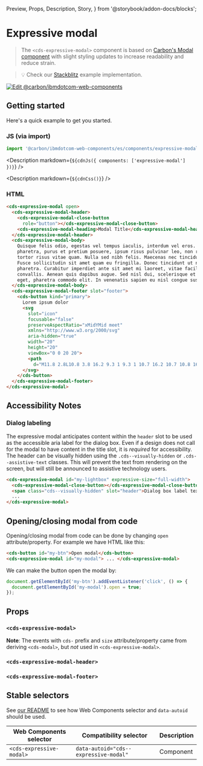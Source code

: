   Preview,
  Props,
  Description,
  Story,
} from '@storybook/addon-docs/blocks';

# Expressive modal

> The `<cds-expressive-modal>` component is based on
> [Carbon's Modal component](https://custom-elements.carbondesignsystem.com/?path=/story/components-modal--default-story)
> with slight styling updates to increase readability and reduce strain.

> 💡 Check our
> [Stackblitz](https://stackblitz.com/github/carbon-design-system/carbon-for-ibm-dotcom/tree/main/packages/web-components/examples/stackblitz/components/expressive-modal)
> example implementation.

[![Edit @carbon/ibmdotcom-web-components](https://developer.stackblitz.com/img/open_in_stackblitz.svg)](https://stackblitz.com/github/carbon-design-system/carbon-for-ibm-dotcom/tree/main/packages/web-components/examples/codesandbox/components/expressive-modal)

## Getting started

Here's a quick example to get you started.

### JS (via import)

```javascript
import '@carbon/ibmdotcom-web-components/es/components/expressive-modal/index.js';
```

<Description markdown={`${cdnJs({ components: ['expressive-modal'] })}`} />

<Description markdown={`${cdnCss()}`} />

### HTML

```html
<cds-expressive-modal open>
  <cds-expressive-modal-header>
    <cds-expressive-modal-close-button
      role="button"></cds-expressive-modal-close-button>
    <cds-expressive-modal-heading>Modal Title</cds-expressive-modal-heading>
  </cds-expressive-modal-header>
  <cds-expressive-modal-body>
    Quisque felis odio, egestas vel tempus iaculis, interdum vel eros. Phasellus
    pharetra, purus et pretium posuere, ipsum risus pulvinar leo, non rutrum
    tortor risus vitae quam. Nulla sed nibh felis. Maecenas nec tincidunt eros.
    Fusce sollicitudin sit amet quam eu fringilla. Donec tincidunt ut nisi vitae
    pharetra. Curabitur imperdiet ante sit amet mi laoreet, vitae facilisis ante
    convallis. Aenean quis dapibus augue. Sed nisl dui, scelerisque et augue
    eget, pharetra commodo elit. In venenatis sapien eu nisl congue suscipit.
  </cds-expressive-modal-body>
  <cds-expressive-modal-footer slot="footer">
    <cds-button kind="primary">
      Lorem ipsum dolor
      <svg
        slot="icon"
        focusable="false"
        preserveAspectRatio="xMidYMid meet"
        xmlns="http://www.w3.org/2000/svg"
        aria-hidden="true"
        width="20"
        height="20"
        viewBox="0 0 20 20">
        <path
          d="M11.8 2.8L10.8 3.8 16.2 9.3 1 9.3 1 10.7 16.2 10.7 10.8 16.2 11.8 17.2 19 10z"></path>
      </svg>
    </cds-button>
  </cds-expressive-modal-footer>
</cds-expressive-modal>
```

## Accessibility Notes

### Dialog labeling

The expressive modal anticipates content within the `header` slot to be used as
the accessible aria label for the dialog box. Even if a design does not call for
the modal to have content in the title slot, it is _required_ for accessibility.
The header can be visually hidden using the `.cds--visually-hidden` or
`.cds--assistive-text` classes. This will prevent the text from rendering on the
screen, but will still be announced to assistive technology users.

```html
<cds-expressive-modal id="my-lightbox" expressive-size="full-width">
  <cds-expressive-modal-close-button></cds-expressive-modal-close-button>
  <span class="cds--visually-hidden" slot="header">Dialog box label text</span>
  ...
</cds-expressive-modal>
```

## Opening/closing modal from code

Opening/closing modal from code can be done by changing `open`
attribute/property. For example we have HTML like this:

```html
<cds-button id="my-btn">Open modal</cds-button>
<cds-expressive-modal id="my-modal"> ... </cds-expressive-modal>
```

We can make the button open the modal by:

```javascript
document.getElementById('my-btn').addEventListener('click', () => {
  document.getElementById('my-modal').open = true;
});
```

## Props

### `<cds-expressive-modal>`

**Note**: The events with `cds-` prefix and `size` attribute/property came from
deriving `<cds-modal>`, but _not_ used in `<cds-expressive-modal>`.

<Props of="cds-expressive-modal" />

### `<cds-expressive-modal-header>`

<Props of="cds-expressive-modal-header" />

### `<cds-expressive-modal-footer>`

<Props of="cds-expressive-modal-footer" />

## Stable selectors

See
[our README](https://github.com/carbon-design-system/carbon-for-ibm-dotcom/tree/main/packages/web-components#stable-selectors-for-analytics-and-integratione2e-testing-in-web-components)
to see how Web Components selector and `data-autoid` should be used.

| Web Components selector  | Compatibility selector                | Description |
| ------------------------ | ------------------------------------- | ----------- |
| `<cds-expressive-modal>` | `data-autoid="cds--expressive-modal"` | Component   |

<Description markdown={contributing} />
